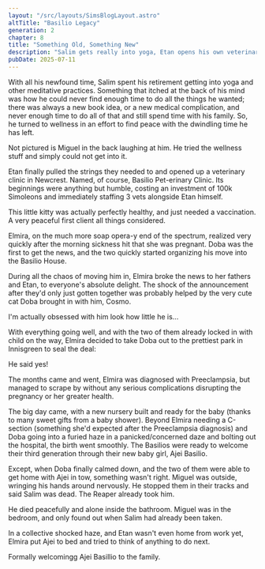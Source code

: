 ```yaml
---
layout: "/src/layouts/SimsBlogLayout.astro"
altTitle: "Basilio Legacy"
generation: 2
chapter: 8
title: "Something Old, Something New"
description: "Salim gets really into yoga, Etan opens his own veterinary practice, Elmira breaks some news to the family, and the status quo shifts."
pubDate: 2025-07-11
---
```


With all his newfound time, Salim spent his retirement getting into yoga and other meditative practices. Something that itched at the back of his mind was how he could never find enough time to do all the things he wanted; there was always a new book idea, or a new medical complication, and never enough time to do all of that and still spend time with his family. So, he turned to wellness in an effort to find peace with the dwindling time he has left.

<BlogImage imgSrc="../../../images/shrines/sims/basiliox2-8-helived.png" imgAlt="A Sims 4 screenshot, Salim doing down dog position on a little yoga mat.">
Not pictured is Miguel in the back laughing at him. He tried the wellness stuff and simply could not get into it.
</BlogImage>

Etan finally pulled the strings they needed to and opened up a veterinary clinic in Newcrest. Named, of course, Basilio Pet-erinary Clinic. Its beginnings were anything but humble, costing an investment of 100k Simoleons and immediately staffing 3 vets alongside Etan himself.

<BlogImage imgSrc="../../../images/shrines/sims/basiliox2-8-firstpatient.png" imgAlt="A Sims 4 screenshot, Salim doing down dog position on a little yoga mat.">
This little kitty was actually perfectly healthy, and just needed a vaccination. A very peaceful first client all things considered.
</BlogImage>

Elmira, on the much more soap opera-y end of the spectrum, realized very quickly after the morning sickness hit that she was pregnant. Doba was the first to get the news, and the two quickly started organizing his move into the Basilio House. 

During all the chaos of moving him in, Elmira broke the news to her fathers and Etan, to everyone's absolute delight. The shock of the announcement after they'd only just gotten together was probably helped by the very cute cat Doba brought in with him, Cosmo.

<BlogImage imgSrc="../../../images/shrines/sims/basiliox2-8-littlekitty.png" imgAlt="A Sims 4 screenshot, A calico, bobtail scottish fold cat with a black skull jean jacket on.">
I'm actually obsessed with him look how little he is...
</BlogImage>

With everything going well, and with the two of them already locked in with child on the way, Elmira decided to take Doba out to the prettiest park in Innisgreen to seal the deal:

<BlogImage imgSrc="../../../images/shrines/sims/basiliox2-8-proposal.png" imgAlt="A Sims 4 screenshot, Elmira down on one knee proposing to Doba.">
He said yes!
</BlogImage>

The months came and went, Elmira was diagnosed with Preeclampsia, but managed to scrape by without any serious complications disrupting the pregnancy or her greater health.

The big day came, with a new nursery built and ready for the baby (thanks to many sweet gifts from a baby shower). Beyond Elmira needing a C-section (something she'd expected after the Preeclampsia diagnosis) and Doba going into a furied haze in a panicked/concerned daze and bolting out the hospital, the birth went smoothly. The Basilios were ready to welcome their third generation through their new baby girl, Ajei Basilio.

Except, when Doba finally calmed down, and the two of them were able to get home with Ajei in tow, something wasn't right. Miguel was outside, wringing his hands around nervously. He stopped them in their tracks and said Salim was dead. The Reaper already took him.

<BlogImage imgSrc="../../../images/shrines/sims/basiliox2-8-andhedied.png" imgAlt="A Sims 4 screenshot, Salim dead on the bathroom floor.">
He died peacefully and alone inside the bathroom. Miguel was in the bedroom, and only found out when Salim had already been taken.
</BlogImage>

In a collective shocked haze, and Etan wasn't even home from work yet, Elmira put Ajei to bed and tried to think of anything to do next.

<BlogImage imgSrc="../../../images/shrines/sims/basiliox2-8-welcomeajei.png" imgAlt="A Sims 4 screenshot, .">
Formally welcomingg Ajei Basillio to the family.
</BlogImage>
